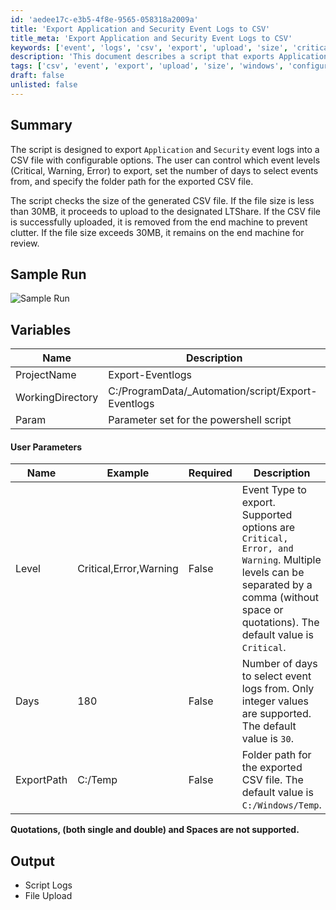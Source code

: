 ```yaml
---
id: 'aedee17c-e3b5-4f8e-9565-058318a2009a'
title: 'Export Application and Security Event Logs to CSV'
title_meta: 'Export Application and Security Event Logs to CSV'
keywords: ['event', 'logs', 'csv', 'export', 'upload', 'size', 'critical', 'warning', 'error']
description: 'This document describes a script that exports Application and Security event logs into a CSV file with configurable options for event levels, date range, and export path. It includes functionality to upload the CSV file to LTShare, with checks on file size to manage local storage.'
tags: ['csv', 'event', 'export', 'upload', 'size', 'windows', 'configuration']
draft: false
unlisted: false
---
```

## Summary

The script is designed to export `Application` and `Security` event logs into a CSV file with configurable options. The user can control which event levels (Critical, Warning, Error) to export, set the number of days to select events from, and specify the folder path for the exported CSV file.

The script checks the size of the generated CSV file. If the file size is less than 30MB, it proceeds to upload to the designated LTShare. If the CSV file is successfully uploaded, it is removed from the end machine to prevent clutter. If the file size exceeds 30MB, it remains on the end machine for review.

## Sample Run

![Sample Run](../../../static/img/Export-Application-and-Security-Logs-to-CSV/image_1.png)

## Variables

| Name              | Description                                  |
|-------------------|----------------------------------------------|
| ProjectName       | Export-Eventlogs                             |
| WorkingDirectory   | C:/ProgramData/_Automation/script/Export-Eventlogs |
| Param             | Parameter set for the powershell script      |

#### User Parameters

| Name        | Example                     | Required | Description                                                                                                                                                        |
|-------------|-----------------------------|----------|--------------------------------------------------------------------------------------------------------------------------------------------------------------------|
| Level       | Critical,Error,Warning      | False    | Event Type to export. Supported options are `Critical, Error, and Warning`. Multiple levels can be separated by a comma (without space or quotations). The default value is `Critical`. |
| Days        | 180                         | False    | Number of days to select event logs from. Only integer values are supported. The default value is `30`.                                                          |
| ExportPath  | C:/Temp                     | False    | Folder path for the exported CSV file. The default value is `C:/Windows/Temp`.                                                                                   |

**Quotations, (both single and double) and Spaces are not supported.**

## Output

- Script Logs
- File Upload












